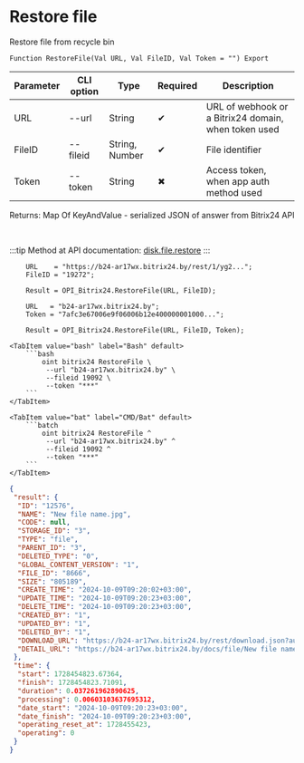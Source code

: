 ﻿---
sidebar_position: 7
---


# Restore file
 Restore file from recycle bin



`Function RestoreFile(Val URL, Val FileID, Val Token = "") Export`

  | Parameter | CLI option | Type | Required | Description |
  |-|-|-|-|-|
  | URL | --url | String | &#x2714; | URL of webhook or a Bitrix24 domain, when token used |
  | FileID | --fileid | String, Number | &#x2714; | File identifier |
  | Token | --token | String | &#x2716; | Access token, when app auth method used |

  
  Returns:  Map Of KeyAndValue - serialized JSON of answer from Bitrix24 API

<br/>

:::tip
Method at API documentation: [disk.file.restore](https://dev.1c-bitrix.ru/rest_help/disk/file/disk_file_restore.php)
:::
<br/>


```bsl title="1C:Enterprise/OneScript code example"
    URL    = "https://b24-ar17wx.bitrix24.by/rest/1/yg2...";
    FileID = "19272";

    Result = OPI_Bitrix24.RestoreFile(URL, FileID);

    URL   = "b24-ar17wx.bitrix24.by";
    Token = "7afc3e67006e9f06006b12e400000001000...";

    Result = OPI_Bitrix24.RestoreFile(URL, FileID, Token);
```
 

 <Tabs>
  
    <TabItem value="bash" label="Bash" default>
        ```bash
            oint bitrix24 RestoreFile \
             --url "b24-ar17wx.bitrix24.by" \
             --fileid 19092 \
             --token "***"
        ```
    </TabItem>
  
    <TabItem value="bat" label="CMD/Bat" default>
        ```batch
            oint bitrix24 RestoreFile ^
             --url "b24-ar17wx.bitrix24.by" ^
             --fileid 19092 ^
             --token "***"
        ```
    </TabItem>
</Tabs>


```json title="Result"
{
 "result": {
  "ID": "12576",
  "NAME": "New file name.jpg",
  "CODE": null,
  "STORAGE_ID": "3",
  "TYPE": "file",
  "PARENT_ID": "3",
  "DELETED_TYPE": "0",
  "GLOBAL_CONTENT_VERSION": "1",
  "FILE_ID": "8666",
  "SIZE": "805189",
  "CREATE_TIME": "2024-10-09T09:20:02+03:00",
  "UPDATE_TIME": "2024-10-09T09:20:23+03:00",
  "DELETE_TIME": "2024-10-09T09:20:23+03:00",
  "CREATED_BY": "1",
  "UPDATED_BY": "1",
  "DELETED_BY": "1",
  "DOWNLOAD_URL": "https://b24-ar17wx.bitrix24.by/rest/download.json?auth=6b2e0667006e9f06006b12e4000000010000072c4914d2a629a27f8e468fd6a8ba64ff&token=disk%7CaWQ9MTI1NzYmXz1yWnRTblhQQTRVWEFHbko5NDloNHpXSUk2WExSeTZxZQ%3D%3D%7CImRvd25sb2FkfGRpc2t8YVdROU1USTFOelltWHoxeVduUlRibGhRUVRSVldFRkhia281TkRsb05IcFhTVWsyV0V4U2VUWnhaUT09fDZiMmUwNjY3MDA2ZTlmMDYwMDZiMTJlNDAwMDAwMDAxMDAwMDA3MmM0OTE0ZDJhNjI5YTI3ZjhlNDY4ZmQ2YThiYTY0ZmYi.RFgAb1sHFNiEdYew1tNUyncR079Ttc4fGwyIy9Zn3fo%3D",
  "DETAIL_URL": "https://b24-ar17wx.bitrix24.by/docs/file/New file name.jpg"
 },
 "time": {
  "start": 1728454823.67364,
  "finish": 1728454823.71091,
  "duration": 0.037261962890625,
  "processing": 0.00603103637695312,
  "date_start": "2024-10-09T09:20:23+03:00",
  "date_finish": "2024-10-09T09:20:23+03:00",
  "operating_reset_at": 1728455423,
  "operating": 0
 }
}
```
